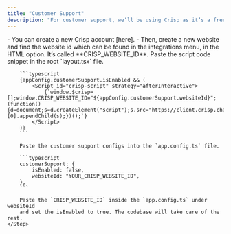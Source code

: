 ```yaml
---
title: "Customer Support"
description: "For customer support, we’ll be using Crisp as it’s a free alternative to Intercom. It comes with a live chat out of the box and other customer support features."
---
```


<Steps>
    <Step title="Create a Crisp account">
        - You can create a new Crisp account [here].
        - Then, create a new website and find the website id which can be found in the integrations menu, in the HTML option. It’s called **CRISP_WEBSITE_ID**.
    </Step>
    <Step title="Configure Crisp in Codebase">
        Paste the script code snippet in the root `layout.tsx` file.

        ```typescript
        {appConfig.customerSupport.isEnabled && (
            <Script id="crisp-script" strategy="afterInteractive">
                {`window.$crisp=[];window.CRISP_WEBSITE_ID="${appConfig.customerSupport.websiteId}";(function(){d=document;s=d.createElement("script");s.src="https://client.crisp.chat/l.js";s.async=1;d.getElementsByTagName("head")[0].appendChild(s);})();`}
            </Script>
        )}
        ```

        Paste the customer support configs into the `app.config.ts` file.

        ```typescript
        customerSupport: {
            isEnabled: false,
            websiteId: "YOUR_CRISP_WEBSITE_ID",
        },
        ```

        Paste the `CRISP_WEBSITE_ID` inside the `app.config.ts` under websiteId
        and set the isEnabled to true. The codebase will take care of the rest.
    </Step>

</Steps>
